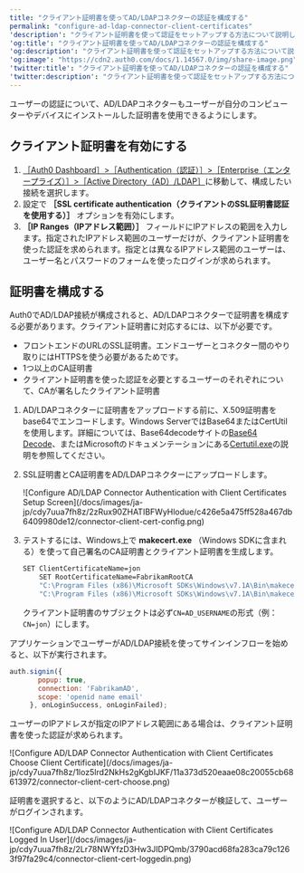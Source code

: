 ```yaml
---
title: "クライアント証明書を使ってAD/LDAPコネクターの認証を構成する"
permalink: "configure-ad-ldap-connector-client-certificates"
'description': "クライアント証明書を使って認証をセットアップする方法について説明します。"
'og:title': "クライアント証明書を使ってAD/LDAPコネクターの認証を構成する"
'og:description': "クライアント証明書を使って認証をセットアップする方法について説明します。"
'og:image': "https://cdn2.auth0.com/docs/1.14567.0/img/share-image.png"
'twitter:title': "クライアント証明書を使ってAD/LDAPコネクターの認証を構成する"
'twitter:description': "クライアント証明書を使って認証をセットアップする方法について説明します。"
---
```


ユーザーの認証について、AD/LDAPコネクターもユーザーが自分のコンピューターやデバイスにインストールした証明書を使用できるようにします。

## クライアント証明書を有効にする

1. [［Auth0 Dashboard］>［Authentication（認証）］>［Enterprise（エンタープライズ）］>［Active Directory（AD）/LDAP］](https://manage.auth0.com/#/connections/enterprise/ad)に移動して、構成したい接続を選択します。
2. 設定で **［SSL certificate authentication（クライアントのSSL証明書認証を使用する）］** オプションを有効にします。
3. **［IP Ranges（IPアドレス範囲）］** フィールドにIPアドレスの範囲を入力します。指定されたIPアドレス範囲のユーザーだけが、クライアント証明書を使った認証を求められます。指定とは異なるIPアドレス範囲のユーザーは、ユーザー名とパスワードのフォームを使ったログインが求められます。

## 証明書を構成する

Auth0でAD/LDAP接続が構成されると、AD/LDAPコネクターで証明書を構成する必要があります。クライアント証明書に対応するには、以下が必要です。

* フロントエンドのURLのSSL証明書。エンドユーザーとコネクター間のやり取りにはHTTPSを使う必要があるためです。
* 1つ以上のCA証明書
* クライアント証明書を使った認証を必要とするユーザーのそれぞれについて、CAが署名したクライアント証明書

1. AD/LDAPコネクターに証明書をアップロードする前に、X.509証明書をbase64でエンコードします。Windows ServerではBase64またはCertUtilを使用します。詳細については、Base64decodeサイトの[Base64 Decode](https://www.base64decode.org/)、またはMicrosoftのドキュメンテーションにある[Certutil.exe](https://docs.microsoft.com/en-us/windows-server/administration/windows-commands/certutil#BKMK_encode)の説明を参照してください。
2. SSL証明書とCA証明書をAD/LDAPコネクターにアップロードします。

   <Frame>![Configure AD/LDAP Connector Authentication with Client Certificates Setup Screen](/docs/images/ja-jp/cdy7uua7fh8z/2zRux90ZHATIBFWyHlodue/c426e5a475ff528a467db6409980de12/connector-client-cert-config.png)</Frame>

3. テストするには、Windows上で **makecert.exe** （Windows SDKに含まれる）を使って自己署名のCA証明書とクライアント証明書を生成します。

   ```bash lines
   SET ClientCertificateName=jon
       SET RootCertificateName=FabrikamRootCA
       "C:\Program Files (x86)\Microsoft SDKs\Windows\v7.1A\Bin\makecert.exe" -sky exchange -r -n "CN=%RootCertificateName%" -pe -a sha1 -len 2048 -ss My "%RootCertificateName%.cer"
       "C:\Program Files (x86)\Microsoft SDKs\Windows\v7.1A\Bin\makecert.exe" -n "CN=%ClientCertificateName%" -pe -sky exchange -m 96 -ss My -in "%RootCertificateName%" -is my -a sha1
   ```

   

   

   クライアント証明書のサブジェクトは必ず`CN=AD_USERNAME`の形式（例：`CN=jon`）にします。

アプリケーションでユーザーがAD/LDAP接続を使ってサインインフローを始めると、以下が実行されます。

```js lines
auth.signin({
       popup: true,
       connection: 'FabrikamAD',
       scope: 'openid name email'
     }, onLoginSuccess, onLoginFailed);
```

ユーザーのIPアドレスが指定のIPアドレス範囲にある場合は、クライアント証明書を使った認証が求められます。

<Frame>![Configure AD/LDAP Connector Authentication with Client Certificates Choose Client Certificate](/docs/images/ja-jp/cdy7uua7fh8z/1loz5lrd2NkHs2gKgbIJKF/11a373d520eaae08c20055cb68613972/connector-client-cert-choose.png)</Frame>

証明書を選択すると、以下のようにAD/LDAPコネクターが検証して、ユーザーがログインされます。

<Frame>![Configure AD/LDAP Connector Authentication with Client Certificates Logged In User](/docs/images/ja-jp/cdy7uua7fh8z/2Lr78NWYfzD3Hw3JIDPQmb/3790acd68fa283ca79c1263f97fa29c4/connector-client-cert-loggedin.png)</Frame>

